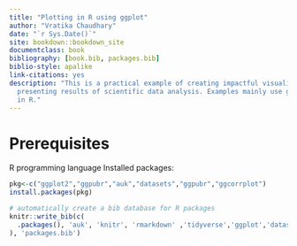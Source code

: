 ```yaml
--- 
title: "Plotting in R using ggplot"
author: "Vratika Chaudhary"
date: "`r Sys.Date()`"
site: bookdown::bookdown_site
documentclass: book
bibliography: [book.bib, packages.bib]
biblio-style: apalike
link-citations: yes
description: "This is a practical example of creating impactful visualizations for
  presenting results of scientific data analysis. Examples mainly use ggplot2 package
  in R."
---
```


# Prerequisites

R programming language
Installed packages:

  
  

```r
pkg<-c("ggplot2","ggpubr","auk","datasets","ggpubr","ggcorrplot")
install.packages(pkg)

```


```r
# automatically create a bib database for R packages
knitr::write_bib(c(
  .packages(), 'auk', 'knitr', 'rmarkdown' ,'tidyverse','ggplot','datasets','ggpubr','ggcorrplot'
), 'packages.bib')
```
